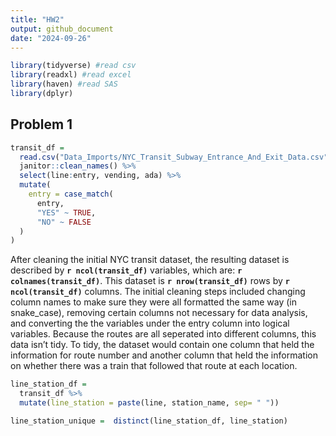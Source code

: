 ```yaml
---
title: "HW2"
output: github_document
date: "2024-09-26"
---
```


```r

library(tidyverse) #read csv
library(readxl) #read excel
library(haven) #read SAS
library(dplyr)
```

## Problem 1

```r
transit_df = 
  read.csv("Data_Imports/NYC_Transit_Subway_Entrance_And_Exit_Data.csv") %>% 
  janitor::clean_names() %>% 
  select(line:entry, vending, ada) %>% 
  mutate(
    entry = case_match(
      entry,
      "YES" ~ TRUE,
      "NO" ~ FALSE
  )
) 
```
After cleaning the initial NYC transit dataset, the resulting dataset is described by **`r ncol(transit_df)`** variables, which are: **`r colnames(transit_df)`**. This dataset is **`r nrow(transit_df)`** rows by **`r ncol(transit_df)`** columns. The initial cleaning steps included changing column names to make sure they were all formatted the same way (in snake_case), removing certain columns not necessary for data analysis, and converting the the variables under the entry column into logical variables. Because the routes are all seperated into different columns, this data isn't tidy. To tidy, the dataset would contain one column that held the information for route number and another column that held the information on whether there was a train that followed that route at each location.

```r
line_station_df = 
  transit_df %>% 
  mutate(line_station = paste(line, station_name, sep= " "))

line_station_unique =  distinct(line_station_df, line_station)
```

